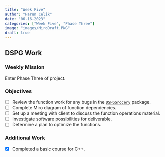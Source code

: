```yaml
---
title: "Week Five"
author: "Harun Celik"
date: "06-16-2023"
categories: ["Week Five", "Phase Three"]
image: "images/MiroDraft.PNG"
draft: true
---
```


## DSPG Work

### Weekly Mission

Enter Phase Three of project.

### Objectives

-   [ ] Review the function work for any bugs in the [`DSPGGrocery`](https://github.com/DSPG-2023/Grocery) package.
-   [ ] Complete Miro diagram of function dependencies.
-   [ ] Set up a meeting with client to discuss the function operations material.
-   [ ] Investigate software possibilities for deliverable.
-   [ ] Determine a plan to optimize the functions.

### Additional Work

-   [x] Completed a basic course for C++.